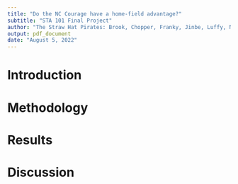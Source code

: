 ```yaml
---
title: "Do the NC Courage have a home-field advantage?"
subtitle: "STA 101 Final Project"
author: "The Straw Hat Pirates: Brook, Chopper, Franky, Jinbe, Luffy, Nami, Robin, Sanji, Usopp, Zoro"
output: pdf_document
date: "August 5, 2022"
---
```


# Introduction

# Methodology

# Results

# Discussion


